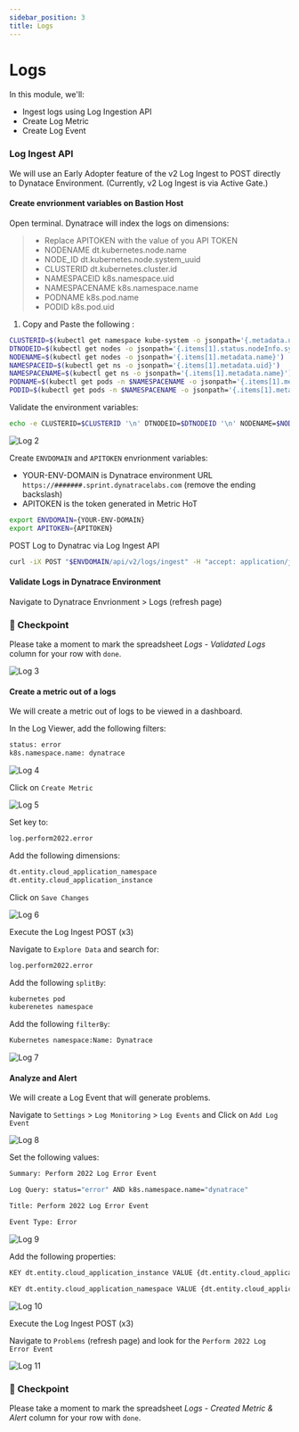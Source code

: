 ---
sidebar_position: 3
title: Logs
---

# Logs

In this module, we'll:

- Ingest logs using Log Ingestion API
- Create Log Metric
- Create Log Event

### Log Ingest API

We will use an Early Adopter feature of the v2 Log Ingest to POST directly to Dynatace Environment.
(Currently, v2 Log Ingest is via Active Gate.)

#### Create envrionment variables on Bastion Host

Open terminal.
Dynatrace will index the logs on dimensions:

> - Replace APITOKEN with the value of you API TOKEN
> - NODENAME dt.kubernetes.node.name
> - NODE_ID dt.kubernetes.node.system_uuid
> - CLUSTERID dt.kubernetes.cluster.id
> - NAMESPACEID k8s.namespace.uid
> - NAMESPACENAME k8s.namespace.name
> - PODNAME k8s.pod.name
> - PODID k8s.pod.uid

1. Copy and Paste the following :

```bash
CLUSTERID=$(kubectl get namespace kube-system -o jsonpath='{.metadata.uid}')
DTNODEID=$(kubectl get nodes -o jsonpath='{.items[1].status.nodeInfo.systemUUID}')
NODENAME=$(kubectl get nodes -o jsonpath='{.items[1].metadata.name}')
NAMESPACEID=$(kubectl get ns -o jsonpath='{.items[1].metadata.uid}')
NAMESPACENAME=$(kubectl get ns -o jsonpath='{.items[1].metadata.name}')
PODNAME=$(kubectl get pods -n $NAMESPACENAME -o jsonpath='{.items[1].metadata.name}')
PODID=$(kubectl get pods -n $NAMESPACENAME -o jsonpath='{.items[1].metadata.uid}')
```

Validate the environment variables:

```bash
echo -e CLUSTERID=$CLUSTERID '\n' DTNODEID=$DTNODEID '\n' NODENAME=$NODENAME '\n' NAMESPACEID=$NAMESPACEID '\n' NAMESPACENAME=$NAMESPACENAME '\n' PODNAME=$PODNAME '\n' PODID=$PODID
```

![Log 2](/img/log_2.png)

Create `ENVDOMAIN` and `APITOKEN` envrionment variables:

- YOUR-ENV-DOMAIN is Dynatrace environment URL `https://#######.sprint.dynatracelabs.com` (remove the ending backslash)
- APITOKEN is the token generated in Metric HoT

```bash
export ENVDOMAIN={YOUR-ENV-DOMAIN}
export APITOKEN={APITOKEN}
```

POST Log to Dynatrac via Log Ingest API

```bash
curl -iX POST "$ENVDOMAIN/api/v2/logs/ingest" -H "accept: application/json; charset=utf-8" -H "Authorization: Api-Token $APITOKEN" -H "Content-Type: application/json; charset=utf-8" -d '[{"content":"example log content 1","status":"error","log.source":"/var/log/syslog","dt.kubernetes.node.name":"'"$NODENAME"'","dt.kubernetes.node.system_uuid":"'"$DTNODEID"'","dt.kubernetes.cluster.id":"'"$CLUSTERID"'","k8s.namespace.uid":"'"$NAMESPACEID"'","k8s.namespace.name":"'"$NAMESPACENAME"'","k8s.pod.name":"'"$PODNAME"'","k8s.pod.uid":"'"$PODID"'","response":12},{"content":"example log content 2","status":"info","log.source":"/var/log/syslog","dt.kubernetes.node.name":"'"$NODENAME"'","dt.kubernetes.node.system_uuid":"'"$DTNODEID"'","dt.kubernetes.cluster.id":"'"$CLUSTERID"'","k8s.namespace.uid":"'"$NAMESPACEID"'","k8s.namespace.name":"'"$NAMESPACENAME"'","k8s.pod.name":"'"$PODNAME"'","k8s.pod.uid":"'"$PODID"'","response":1}]'
```

#### Validate Logs in Dynatrace Environment

Navigate to Dynatrace Envrionment > Logs (refresh page)

### :checkered_flag: Checkpoint

Please take a moment to mark the spreadsheet _Logs - Validated Logs_ column for your row with `done`.

![Log 3](/img/log_3.png)

#### Create a metric out of a logs

We will create a metric out of logs to be viewed in a dashboard.

In the Log Viewer, add the following filters:

```bash
status: error
k8s.namespace.name: dynatrace
```

![Log 4](/img/log_4.png)

Click on `Create Metric`

![Log 5](/img/log_5.png)

Set key to:

```bash
log.perform2022.error
```

Add the following dimensions:

```bash
dt.entity.cloud_application_namespace
dt.entity.cloud_application_instance
```

Click on `Save Changes`

![Log 6](/img/log_6.png)

Execute the Log Ingest POST (x3)

Navigate to `Explore Data` and search for:

```bash
log.perform2022.error
```

Add the following `splitBy`:

```bash
kubernetes pod
kuberenetes namespace
```

Add the following `filterBy`:

```bash
Kubernetes namespace:Name: Dynatrace
```

![Log 7](/img/log_7.png)

#### Analyze and Alert

We will create a Log Event that will generate problems.

Navigate to `Settings` > `Log Monitoring` > `Log Events` and Click on `Add Log Event`

![Log 8](/img/log_8.png)

Set the following values:

```bash
Summary: Perform 2022 Log Error Event

Log Query: status="error" AND k8s.namespace.name="dynatrace"

Title: Perform 2022 Log Error Event

Event Type: Error
```

![Log 9](/img/log_9.png)

Add the following properties:

```bash
KEY dt.entity.cloud_application_instance VALUE {dt.entity.cloud_application_instance}

KEY dt.entity.cloud_application_namespace VALUE {dt.entity.cloud_application_namespace}
```

![Log 10](/img/log_10.png)

Execute the Log Ingest POST (x3)

Navigate to `Problems` (refresh page) and look for the `Perform 2022 Log Error Event`

![Log 11](/img/log_11.png)

### :checkered_flag: Checkpoint

Please take a moment to mark the spreadsheet _Logs - Created Metric & Alert_ column for your row with `done`.
